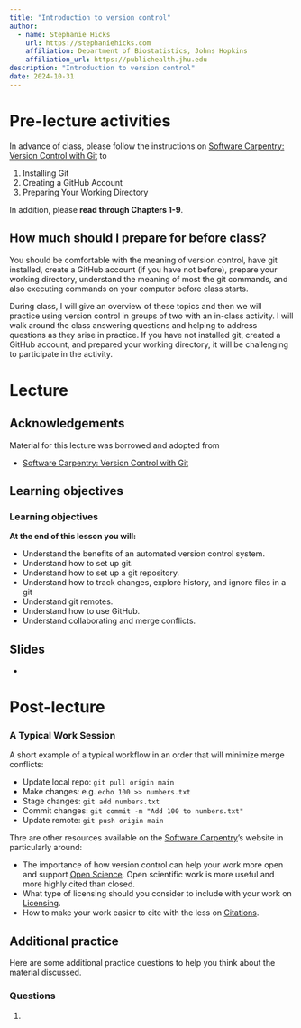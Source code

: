 ```yaml
---
title: "Introduction to version control"
author: 
  - name: Stephanie Hicks
    url: https://stephaniehicks.com
    affiliation: Department of Biostatistics, Johns Hopkins
    affiliation_url: https://publichealth.jhu.edu
description: "Introduction to version control"
date: 2024-10-31
---
```


# Pre-lecture activities

::: callout-important

In advance of class, please follow the instructions on [Software Carpentry: Version Control with Git](https://swcarpentry.github.io/git-novice) to

1. Installing Git
2. Creating a GitHub Account
3. Preparing Your Working Directory

In addition, please **read through Chapters 1-9**.

:::


::: callout-note

## How much should I prepare for before class? 

You should be comfortable with the meaning of version control, have git installed, create a GitHub account (if you have not before), prepare your working directory, understand the meaning of most the git commands, and also executing commands on your computer before class starts. 

During class, I will give an overview of these topics and then we will practice using version control in groups of two with an in-class activity. I will walk around the class answering questions and helping to address questions as they arise in practice. If you have not installed git, created a GitHub account, and prepared your working directory, it will be challenging to participate in the activity.

:::


# Lecture 

## Acknowledgements

Material for this lecture was borrowed and adopted from

- [Software Carpentry: Version Control with Git](https://swcarpentry.github.io/git-novice)

## Learning objectives

::: callout-note
### Learning objectives

**At the end of this lesson you will:**

- Understand the benefits of an automated version control system.
- Understand how to set up git.
- Understand how to set up a git repository.
- Understand how to track changes, explore history, and ignore files in a git 
- Understand git remotes.
- Understand how to use GitHub.
- Understand collaborating and merge conflicts.

:::



## Slides 

- <add here>


# Post-lecture

::: {.callout-tip collapse="true"}
### A Typical Work Session

A short example of a typical workflow in an order that will minimize merge conflicts:

-   Update local repo: `git pull origin main`
-   Make changes: e.g. `echo 100 >> numbers.txt`
-   Stage changes: `git add numbers.txt`
-   Commit changes: `git commit -m "Add 100 to numbers.txt"`
-   Update remote: `git push origin main`
:::

Thre are other resources available on the [Software Carpentry](https://swcarpentry.github.io/git-novice)'s website in particularly around: 

- The importance of how version control can help your work more open and support [Open Science](https://swcarpentry.github.io/git-novice/10-open.html). Open scientific work is more useful and more highly cited than closed. 
- What type of licensing should you consider to include with your work on [Licensing](https://swcarpentry.github.io/git-novice/11-licensing.html). 
- How to make your work easier to cite with the less on [Citations](https://swcarpentry.github.io/git-novice/12-citation.html). 


## Additional practice

Here are some additional practice questions to help you think about the material discussed.

::: callout-note
### Questions

1. 
:::